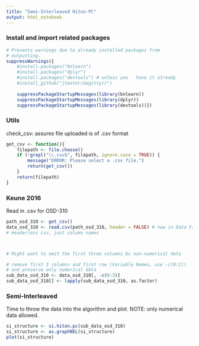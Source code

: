 ```yaml
---
title: "Semi-Interleaved Hiton-PC"
output: html_notebook
---
```


### Install and import related packages
```r
# Prevents warnings due to already installed packages from
# outputting.
suppressWarnings({
    #install.packages("bnlearn")
    #install.packages("dplyr")
    #install.packages("devtools") # unless you   have it already
    #install_github("jtextor/dagitty/r")
    
    suppressPackageStartupMessages(library(bnlearn))
    suppressPackageStartupMessages(library(dplyr))
    suppressPackageStartupMessages(library(devtools))})
```

### Utils
check_csv: assures file uploaded is of .csv format
```r
get_csv <- function(){
    filepath <- file.choose()
    if (!grepl("\\.csv$", filepath, ignore.case = TRUE)) {
        message("ERROR: Please select a .csv file.")
        return(get_csv())
    }
    return(filepath)
}
```

### Keune 2016
Read in .csv for OSD-310
```r
path_osd_310 <- get_csv()
data_osd_310 <- read.csv(path_osd_310, header = FALSE) # now in Data Frame
# Headerless csv, just column names



# Might want to omit the first three columns bc non-numerical data
```

```r
# remove first 3 columns and first row (Variable Names, use -c(0:1)) 
# and preserve only numerical data
sub_data_osd_310 <- data_osd_310[, -c(0:3)]
sub_data_osd_310[] <- lapply(sub_data_osd_310, as.factor)
```

### Semi-Interleaved
Time to throw the data into the algorithm and plot.
NOTE: only numerical data allowed.
```r
si_structure <- si.hiton.pc(sub_data_osd_310)
si_structure <- as.graphNEL(si_structure)
plot(si_structure)
```

